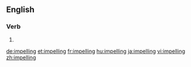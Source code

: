 ==English==

===Verb===
{{head|en|present participle}}

# {{present participle of|impel|lang=en}}

[[de:impelling]]
[[et:impelling]]
[[fr:impelling]]
[[hu:impelling]]
[[ja:impelling]]
[[vi:impelling]]
[[zh:impelling]]